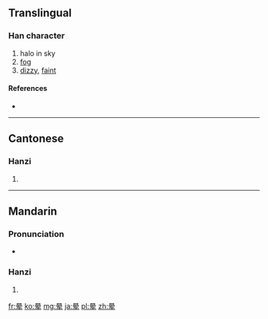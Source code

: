 {{also|暈}}
==Translingual==

===Han character===
{{Han char|rn=72|rad=日|as=06|sn=10|four=|canj=日月大手 (ABKQ)}}

# halo in sky
# [[fog]]
# [[dizzy]], [[faint]]

====References====
* {{Han ref|kx=0495.241|hdz=21509.080|uh=6655|ud=26197}}

----

==Cantonese==

===Hanzi===
{{yue-hanzi|jyut=|y=wan4|tra=暈}}

# {{defn|lang=yue|sort=日06}}

----

==Mandarin==

===Pronunciation===
* {{audio|Zh-yun.ogg|Audio|lang=cmn}}

===Hanzi===
{{cmn-hanzi|tra=暈|pin=[[yūn]] ([[yun1]]), [[yùn]] ([[yun4]])|wg=yün<sup>1</sup>, yün<sup>4</sup>}}

# {{defn|lang=cmn|sort=日06}}

[[fr:晕]]
[[ko:晕]]
[[mg:晕]]
[[ja:晕]]
[[pl:晕]]
[[zh:晕]]